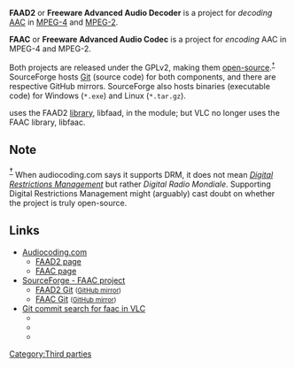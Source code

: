 {{Website|FAAD2 and FAAC|https://www.audiocoding.com}}
{{FOSS}}

'''FAAD2''' or '''Freeware Advanced Audio Decoder''' is a project for ''decoding'' [[AAC]] in [[MPEG-4]] and [[MPEG-2]].

'''FAAC''' or '''Freeware Advanced Audio Codec''' is a project for ''encoding'' AAC in MPEG-4 and MPEG-2.

Both projects are released under the GPLv2, making them [[open-source]].<span id="Note-backlink"></span><sup>[[#Note|&dagger;]]</sup> SourceForge hosts [[Git]] (source code) for both components, and there are respective GitHub mirrors. SourceForge also hosts binaries (executable code) for Windows (<code>*.exe</code>) and Linux (<code>*.tar.gz</code>).

{{VLC}} uses the FAAD2 [[library]], libfaad, in the {{VLCSourceFile|modules/codec/faad.c|l=faad.c}} module; but VLC no longer uses the FAAC library, libfaac.

== Note ==
<big><sup>[[#Note-backlink|&dagger;]]</sup></big> When audiocoding.com says it supports DRM, it does not mean ''[[Digital Restrictions Management]]'' but rather ''Digital Radio Mondiale''. Supporting Digital Restrictions Management might (arguably) cast doubt on whether the project is truly open-source.

== Links ==
* [https://www.audiocoding.com/ Audiocoding.com]
** [https://www.audiocoding.com/faad2.html FAAD2 page]
** [https://www.audiocoding.com/faac.html FAAC page]
* [https://sourceforge.net/projects/faac/ SourceForge - FAAC project]
** [https://sourceforge.net/p/faac/faad2/ci/master/tree/ FAAD2 Git] <small>([https://github.com/knik0/faad2 GitHub mirror])</small>
** [https://sourceforge.net/p/faac/faac/ci/master/tree/ FAAC Git] <small>([https://github.com/knik0/faac GitHub mirror])</small>
* [https://git.videolan.org/?p=vlc.git&a=search&h=HEAD&st=commit&s=faac Git commit search for faac in VLC]
** {{Commitdiff|869c2e414e1bb954a2ed4f881c87ffe0f103f209|l=contribs: disable libfaac on Darwin (as part of ffmpeg) as it considered nonfree now}}
** {{Commitdiff|b381e4a4c9b3b8031fe0af7a6620ceea34ddd13d|l=Contrib: remove faac from ffmpeg. Without this, ffmpeg refuses to build due to licensing problems.}}
** {{Commitdiff|34ba8bd409b16a33353b2240330b405c970b0f7c|l=Faac is NOT compatible with VLC. Too bad for your AAC encoding, but, well.}}

[[Category:Third parties]]